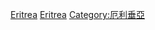 {{Commonscat|Airlines of Eritrea}}

[[Category:各國航空公司|Eritrea]]
[[Category:非洲航空公司|Eritrea]]
[[Category:厄利垂亞|Category:厄利垂亞]]